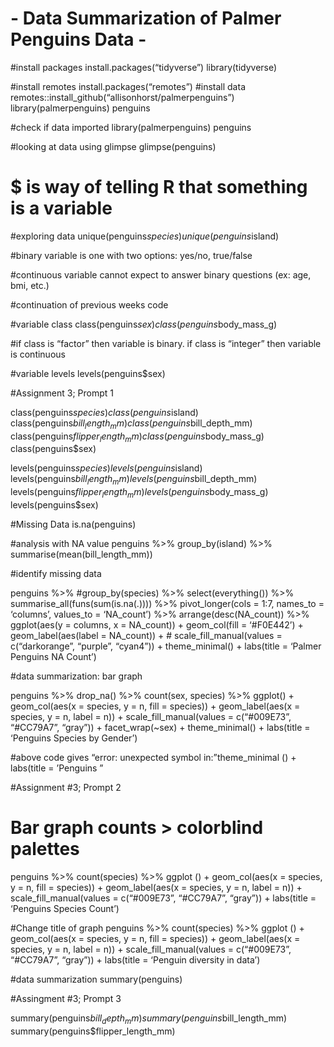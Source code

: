 # - Data Summarization of Palmer Penguins Data -

#install packages
install.packages("tidyverse")
library(tidyverse)

#install remotes
install.packages("remotes")
#install data
remotes::install_github("allisonhorst/palmerpenguins")
library(palmerpenguins)
penguins

#check if data imported
library(palmerpenguins)
penguins

#looking at data using glimpse
glimpse(penguins)

# $ is way of telling R that something is a variable

#exploring data
unique(penguins$species)
unique(penguins$island)

#binary variable is one with two options: yes/no, true/false

#continuous variable cannot expect to answer binary questions (ex: age, bmi, etc.)

#continuation of previous weeks code

#variable class
class(penguins$sex)
class(penguins$body_mass_g)

#if class is "factor" then variable is binary. if class is "integer" then variable is continuous

#variable levels
levels(penguins$sex)


#Assignment 3; Prompt 1 

class(penguins$species)
class(penguins$island)
class(penguins$bill_length_mm)
class(penguins$bill_depth_mm)
class(penguins$flipper_length_mm)
class(penguins$body_mass_g)
class(penguins$sex)

levels(penguins$species)
levels(penguins$island)
levels(penguins$bill_length_mm)
levels(penguins$bill_depth_mm)
levels(penguins$flipper_length_mm)
levels(penguins$body_mass_g)
levels(penguins$sex)


#Missing Data
is.na(penguins)

#analysis with NA value
penguins %>%
  group_by(island) %>%
  summarise(mean(bill_length_mm))
  
#identify missing data

penguins %>%
  #group_by(species) %>%
  select(everything()) %>%
  summarise_all(funs(sum(is.na(.)))) %>%
  pivot_longer(cols = 1:7, names_to = 'columns', values_to = 'NA_count') %>%
  arrange(desc(NA_count)) %>%
  ggplot(aes(y = columns, x = NA_count)) + geom_col(fill = '#F0E442') + geom_label(aes(label = NA_count)) + 
  # scale_fill_manual(values = c("darkorange", "purple", "cyan4")) + theme_minimal() + 
  labs(title = 'Palmer Penguins NA Count')

#data summarization: bar graph

penguins %>%
  drop_na() %>%
  count(sex, species) %>%
  ggplot() + geom_col(aes(x = species, y = n, fill = species)) + geom_label(aes(x = species, y = n, label = n)) + 
  scale_fill_manual(values = c("#009E73", "#CC79A7", "gray")) +
  facet_wrap(~sex) +
  theme_minimal() +
  labs(title = 'Penguins Species by Gender')
  
#above code gives "error: unexpected symbol in: "theme_minimal () + labs(title = 'Penguins "


#Assignment #3; Prompt 2

# Bar graph counts > colorblind palettes
penguins %>%
  count(species) %>%
  ggplot () + geom_col(aes(x = species, y = n, fill = species)) +
  geom_label(aes(x = species, y = n, label = n)) +
  scale_fill_manual(values = c("#009E73", "#CC79A7", "gray")) +
  labs(title = 'Penguins Species Count')
  
#Change title of graph
penguins %>%
  count(species) %>%
  ggplot () + geom_col(aes(x = species, y = n, fill = species)) +
  geom_label(aes(x = species, y = n, label = n)) +
  scale_fill_manual(values = c("#009E73", "#CC79A7", "gray")) +
  labs(title = 'Penguin diversity in data')
  
  
#data summarization
summary(penguins)


#Assingment #3; Prompt 3

summary(penguins$bill_depth_mm)
summary(penguins$bill_length_mm)
summary(penguins$flipper_length_mm)



